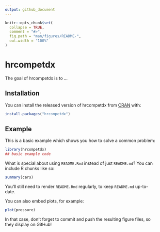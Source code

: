 ```yaml
---
output: github_document
---
```


<!-- README.md is generated from README.Rmd. Please edit that file -->

```r
knitr::opts_chunk$set(
  collapse = TRUE,
  comment = "#>",
  fig.path = "man/figures/README-",
  out.width = "100%"
)
```

# hrcompetdx

<!-- badges: start -->
<!-- badges: end -->

The goal of hrcompetdx is to ...

## Installation

You can install the released version of hrcompetdx from [CRAN](https://CRAN.R-project.org) with:

``` r
install.packages("hrcompetdx")
```

## Example

This is a basic example which shows you how to solve a common problem:

```r
library(hrcompetdx)
## basic example code
```

What is special about using `README.Rmd` instead of just `README.md`? You can include R chunks like so:

```r
summary(cars)
```

You'll still need to render `README.Rmd` regularly, to keep `README.md` up-to-date.

You can also embed plots, for example:

```r
plot(pressure)
```

In that case, don't forget to commit and push the resulting figure files, so they display on GitHub!
